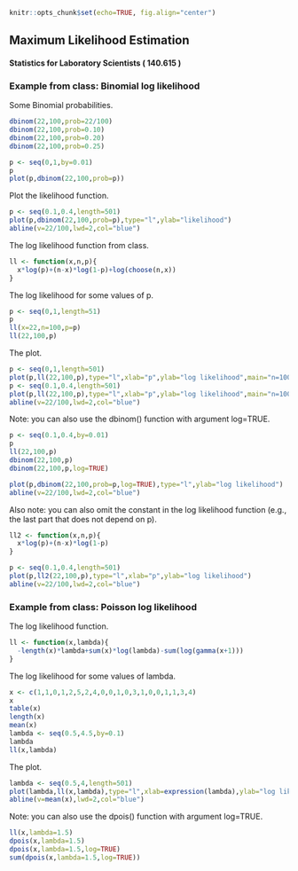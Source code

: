 ```r
knitr::opts_chunk$set(echo=TRUE, fig.align="center")
```

## Maximum Likelihood Estimation

#### Statistics for Laboratory Scientists ( 140.615 )

### Example from class: Binomial log likelihood

Some Binomial probabilities.

```r
dbinom(22,100,prob=22/100)
dbinom(22,100,prob=0.10)
dbinom(22,100,prob=0.20)
dbinom(22,100,prob=0.25)

p <- seq(0,1,by=0.01)
p
plot(p,dbinom(22,100,prob=p))
```

Plot the likelihood function.

```r
p <- seq(0.1,0.4,length=501)
plot(p,dbinom(22,100,prob=p),type="l",ylab="likelihood")
abline(v=22/100,lwd=2,col="blue")     
```

The log likelihood function from class.

```r
ll <- function(x,n,p){
  x*log(p)+(n-x)*log(1-p)+log(choose(n,x))
}
```

The log likelihood for some values of p.

```r
p <- seq(0,1,length=51)
p
ll(x=22,n=100,p=p)
ll(22,100,p)
```

The plot.

```r
p <- seq(0,1,length=501)
plot(p,ll(22,100,p),type="l",xlab="p",ylab="log likelihood",main="n=100, x=22")
p <- seq(0.1,0.4,length=501)
plot(p,ll(22,100,p),type="l",xlab="p",ylab="log likelihood",main="n=100, x=22")
abline(v=22/100,lwd=2,col="blue")
```

Note: you can also use the dbinom() function with argument log=TRUE.

```r
p <- seq(0.1,0.4,by=0.01)
p
ll(22,100,p)
dbinom(22,100,p)
dbinom(22,100,p,log=TRUE)

plot(p,dbinom(22,100,prob=p,log=TRUE),type="l",ylab="log likelihood")
abline(v=22/100,lwd=2,col="blue")     
```

Also note: you can also omit the constant in the log likelihood function (e.g., the last part that does not depend on p).

```r
ll2 <- function(x,n,p){
  x*log(p)+(n-x)*log(1-p)
}

p <- seq(0.1,0.4,length=501)
plot(p,ll2(22,100,p),type="l",xlab="p",ylab="log likelihood")
abline(v=22/100,lwd=2,col="blue")
```

### Example from class: Poisson log likelihood

The log likelihood function.

```r
ll <- function(x,lambda){
  -length(x)*lambda+sum(x)*log(lambda)-sum(log(gamma(x+1)))
}
```

The log likelihood for some values of lambda.

```r
x <- c(1,1,0,1,2,5,2,4,0,0,1,0,3,1,0,0,1,1,3,4)
x
table(x)
length(x)
mean(x)
lambda <- seq(0.5,4.5,by=0.1)
lambda
ll(x,lambda)
```

The plot.

```r
lambda <- seq(0.5,4,length=501)
plot(lambda,ll(x,lambda),type="l",xlab=expression(lambda),ylab="log likelihood",main="n=20, mean=1.5")
abline(v=mean(x),lwd=2,col="blue")
```

Note: you can also use the dpois() function with argument log=TRUE.

```r
ll(x,lambda=1.5)
dpois(x,lambda=1.5)
dpois(x,lambda=1.5,log=TRUE)
sum(dpois(x,lambda=1.5,log=TRUE))
```


